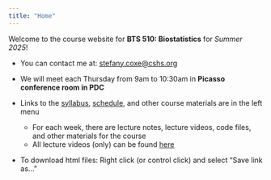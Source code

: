 ```yaml
---
title: "Home"
---
```


Welcome to the course website for **BTS 510: Biostatistics** for *Summer 2025*!

* You can contact me at: [stefany.coxe@cshs.org](mailto:stefany.coxe@cshs.org)

* We will meet each Thursday from 9am to 10:30am in **Picasso conference room in PDC**

* Links to the [syllabus](syllabus.qmd), [schedule](schedule.qmd), and other course materials are in the left menu
  * For each week, there are lecture notes, lecture videos, code files, and other materials for the course
  * All lecture videos (only) can be found [here](https://www.youtube.com/playlist?list=PLKrGRYggZL-EQEN2qKzSt05kT3XoYMavf)

::: {.callout-note}
* To download html files: Right click (or control click) and select "Save link as..."
:::